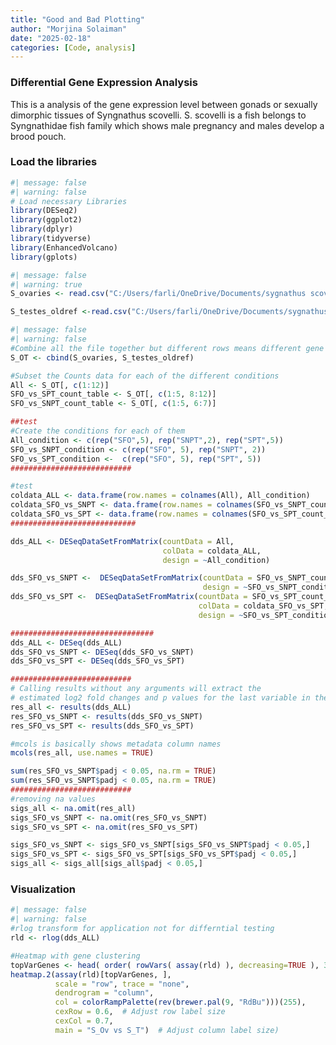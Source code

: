 ```yaml
---
title: "Good and Bad Plotting"
author: "Morjina Solaiman"
date: "2025-02-18"
categories: [Code, analysis]
---
```


### Differential Gene Expression Analysis

This is a analysis of the gene expression level between gonads or sexually dimorphic tissues of Syngnathus scovelli. S. scovelli is a fish belongs to Syngnathidae fish family which shows male pregnancy and males develop a brood pouch.

### Load the libraries

```r
#| message: false
#| warning: false
# Load necessary Libraries
library(DESeq2)
library(ggplot2)
library(dplyr)
library(tidyverse)
library(EnhancedVolcano)
library(gplots)

```

```r
#| message: false
#| warning: true
S_ovaries <- read.csv("C:/Users/farli/OneDrive/Documents/sygnathus scovelli.rnaseq data/Final_count_of_all_tissue_syngnathus_scovelli/final_count_ss_ovaries.csv", header = TRUE, row.names = 1, sep = ",")

S_testes_oldref <-read.csv("C:/Users/farli/OneDrive/Documents/sygnathus scovelli.rnaseq data/Final_count_of_all_tissue_syngnathus_scovelli/final_count_ss_testes_oldrefgen.csv", header = TRUE, row.names = 1, sep =",") 

```

```r
#| message: false
#| warning: false
#Combine all the file together but different rows means different gene number
S_OT <- cbind(S_ovaries, S_testes_oldref)

#Subset the Counts data for each of the different conditions 
All <- S_OT[, c(1:12)]
SFO_vs_SPT_count_table <- S_OT[, c(1:5, 8:12)]
SFO_vs_SNPT_count_table <- S_OT[, c(1:5, 6:7)]

##test
#Create the conditions for each of them 
All_condition <- c(rep("SFO",5), rep("SNPT",2), rep("SPT",5))
SFO_vs_SNPT_condition <- c(rep("SFO", 5), rep("SNPT", 2))
SFO_vs_SPT_condition <-  c(rep("SFO", 5), rep("SPT", 5))
###########################

#test
coldata_ALL <- data.frame(row.names = colnames(All), All_condition)
coldata_SFO_vs_SNPT <- data.frame(row.names = colnames(SFO_vs_SNPT_count_table), SFO_vs_SNPT_condition)
coldata_SFO_vs_SPT <- data.frame(row.names = colnames(SFO_vs_SPT_count_table), SFO_vs_SPT_condition)
############################

dds_ALL <- DESeqDataSetFromMatrix(countData = All, 
                                  colData = coldata_ALL, 
                                  design = ~All_condition)

dds_SFO_vs_SNPT <-  DESeqDataSetFromMatrix(countData = SFO_vs_SNPT_count_table,colData = coldata_SFO_vs_SNPT,
                                           design = ~SFO_vs_SNPT_condition)
dds_SFO_vs_SPT <-  DESeqDataSetFromMatrix(countData = SFO_vs_SPT_count_table,
                                          colData = coldata_SFO_vs_SPT,
                                          design = ~SFO_vs_SPT_condition)

################################
dds_ALL <- DESeq(dds_ALL)
dds_SFO_vs_SNPT <- DESeq(dds_SFO_vs_SNPT)
dds_SFO_vs_SPT <- DESeq(dds_SFO_vs_SPT)

###########################
# Calling results without any arguments will extract the 
# estimated log2 fold changes and p values for the last variable in the design formula
res_all <- results(dds_ALL)
res_SFO_vs_SNPT <- results(dds_SFO_vs_SNPT)
res_SFO_vs_SPT <- results(dds_SFO_vs_SPT)

#mcols is basically shows metadata column names
mcols(res_all, use.names = TRUE)

sum(res_SFO_vs_SNPT$padj < 0.05, na.rm = TRUE)
sum(res_SFO_vs_SNPT$padj < 0.05, na.rm = TRUE)
###########################
#removing na values
sigs_all <- na.omit(res_all)
sigs_SFO_vs_SNPT <- na.omit(res_SFO_vs_SNPT)
sigs_SFO_vs_SPT <- na.omit(res_SFO_vs_SPT)

sigs_SFO_vs_SNPT <- sigs_SFO_vs_SNPT[sigs_SFO_vs_SNPT$padj < 0.05,]
sigs_SFO_vs_SPT <- sigs_SFO_vs_SPT[sigs_SFO_vs_SPT$padj < 0.05,]
sigs_all <- sigs_all[sigs_all$padj < 0.05,]
```

### Visualization

```r
#| message: false
#| warning: false
#rlog transform for application not for differntial testing
rld <- rlog(dds_ALL)

#Heatmap with gene clustering
topVarGenes <- head( order( rowVars( assay(rld) ), decreasing=TRUE ), 35 )
heatmap.2(assay(rld)[topVarGenes, ], 
          scale = "row", trace = "none", 
          dendrogram = "column", 
          col = colorRampPalette(rev(brewer.pal(9, "RdBu")))(255),
          cexRow = 0.6,  # Adjust row label size
          cexCol = 0.7,
          main = "S_Ov vs S_T")  # Adjust column label size)


```


